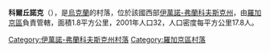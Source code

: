 {{coord|49|25|44|N|24|45|24|E|scale:30000|display=title}}

'''科爾丘諾克'''（{{lang-uk|Корчунок}}），是[[烏克蘭|烏克蘭]]的村落，位於該國西部[[伊萬諾-弗蘭科夫斯克州|伊萬諾-弗蘭科夫斯克州]]，由[[羅加京區|羅加京區]]負責管轄，面積1.8平方公里，2001年人口32，人口密度每平方公里17.8人。

{{DEFAULTSORT:Корчунок}}
[[Category:伊萬諾-弗蘭科夫斯克州村落|Category:伊萬諾-弗蘭科夫斯克州村落]]
[[Category:羅加京區村落|Category:羅加京區村落]]


{{IvanoFrankivsk-geo-stub}}